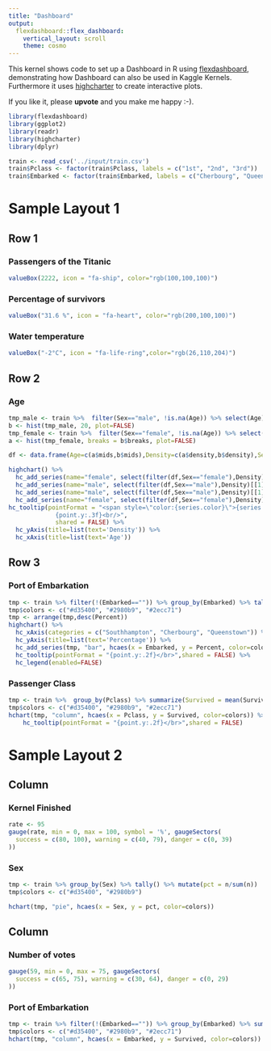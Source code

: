 ```yaml
---
title: "Dashboard"
output: 
  flexdashboard::flex_dashboard:
    vertical_layout: scroll
    theme: cosmo
---
```


This kernel shows code to set up a Dashboard in R using [flexdashboard](http://rmarkdown.rstudio.com/flexdashboard/layouts.html), demonstrating
how Dashboard can also be used in Kaggle Kernels. Furthermore it uses [highcharter](http://jkunst.com/highcharter/) to create interactive plots.


If you like it, please **upvote** and you make me happy :-).   



```r
library(flexdashboard)
library(ggplot2)
library(readr)
library(highcharter)
library(dplyr)

train <- read_csv('../input/train.csv')
train$Pclass <- factor(train$Pclass, labels = c("1st", "2nd", "3rd"))
train$Embarked <- factor(train$Embarked, labels = c("Cherbourg", "Queenstown", "Southhampton"))
```

Sample Layout 1 {data-orientation=rows data-icon="fa-bar-chart"}
=====================================

## Row 1 {data-height=110}

### Passengers of the Titanic

```r
valueBox(2222, icon = "fa-ship", color="rgb(100,100,100)")
```

### Percentage of survivors

```r
valueBox("31.6 %", icon = "fa-heart", color="rgb(200,100,100)")
```

### Water temperature

```r
valueBox("-2°C", icon = "fa-life-ring",color="rgb(26,110,204)")
```
    

## Row 2 {data-height=400}  

### Age
    
```r
tmp_male <- train %>%  filter(Sex=="male", !is.na(Age)) %>% select(Age) %>% .[[1]]
b <- hist(tmp_male, 20, plot=FALSE)
tmp_female <- train %>%  filter(Sex=="female", !is.na(Age)) %>% select(Age) %>% .[[1]]
a <- hist(tmp_female, breaks = b$breaks, plot=FALSE)

df <- data.frame(Age=c(a$mids,b$mids),Density=c(a$density,b$density),Sex=c(rep("female",length(a$mids)),rep("male",length(b$mids))))

highchart() %>% 
  hc_add_series(name="female", select(filter(df,Sex=="female"),Density)[[1]], type="column", color='rgba(255, 192, 203, 0.30)', showInLegend=FALSE) %>% 
  hc_add_series(name="male", select(filter(df,Sex=="male"),Density)[[1]], type="column", color='rgba(68, 170, 255, 0.30)', showInLegend=FALSE) %>% 
  hc_add_series(name="male", select(filter(df,Sex=="male"),Density)[[1]], type="spline", color="#44AAFF") %>% 
  hc_add_series(name="female", select(filter(df,Sex=="female"),Density)[[1]], type="spline", color="#FFC0Cb") %>% 
hc_tooltip(pointFormat = "<span style=\"color:{series.color}\">{series.name}</span>:
             {point.y:.3f}<br/>",
             shared = FALSE) %>% 
  hc_yAxis(title=list(text='Density')) %>% 
  hc_xAxis(title=list(text='Age'))   
```
    


## Row 3 {data-height=400}  

### Port of Embarkation

```r
tmp <- train %>% filter(!(Embarked=="")) %>% group_by(Embarked) %>% tally() %>% mutate(Percent = n/sum(n))
tmp$colors <- c("#d35400", "#2980b9", "#2ecc71")
tmp <- arrange(tmp,desc(Percent))
highchart() %>% 
  hc_xAxis(categories = c("Southhampton", "Cherbourg", "Queenstown")) %>%
  hc_yAxis(title=list(text='Percentage')) %>%
  hc_add_series(tmp, "bar", hcaes(x = Embarked, y = Percent, color=colors)) %>% 
  hc_tooltip(pointFormat = "{point.y:.2f}</br>",shared = FALSE) %>% 
  hc_legend(enabled=FALSE)
```   

### Passenger Class
    
```r
tmp <- train %>%  group_by(Pclass) %>% summarize(Survived = mean(Survived))
tmp$colors <- c("#d35400", "#2980b9", "#2ecc71")
hchart(tmp, "column", hcaes(x = Pclass, y = Survived, color=colors)) %>% 
    hc_tooltip(pointFormat = "{point.y:.2f}</br>",shared = FALSE)
```


Sample Layout 2 {data-icon="fa-area-chart"}
=====================================  


Column {data-width=450}
-------------------------------------

### Kernel Finished

```r
rate <- 95
gauge(rate, min = 0, max = 100, symbol = '%', gaugeSectors(
  success = c(80, 100), warning = c(40, 79), danger = c(0, 39)
))
```


    
### Sex
    
```r
tmp <- train %>% group_by(Sex) %>% tally() %>% mutate(pct = n/sum(n))
tmp$colors <- c("#d35400", "#2980b9")

hchart(tmp, "pie", hcaes(x = Sex, y = pct, color=colors))
```
   
Column {data-width=450}
-------------------------------------

### Number of votes 

```r
gauge(59, min = 0, max = 75, gaugeSectors(
  success = c(65, 75), warning = c(30, 64), danger = c(0, 29)
))
```

### Port of Embarkation

```r
tmp <- train %>% filter(!(Embarked=="")) %>% group_by(Embarked) %>% summarize(Survived = mean(Survived))
tmp$colors <- c("#d35400", "#2980b9", "#2ecc71")
hchart(tmp, "column", hcaes(x = Embarked, y = Survived, color=colors))
```   
   

 

